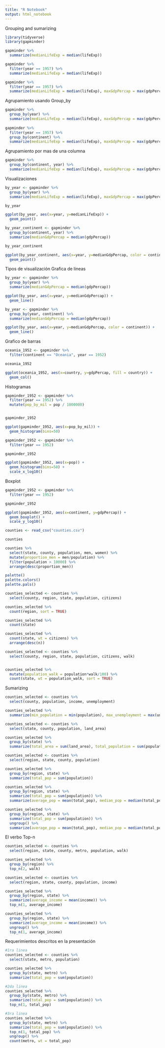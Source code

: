 ```yaml
---
title: "R Notebook"
output: html_notebook
---
```


Grouping and sumarizing
```r

library(tidyverse)
library(gapminder)

gapminder %>%
  summarize(medianLifeExp = median(lifeExp))

gapminder %>%
  filter(year == 1957) %>%
  summarize(medianLifeExp = median(lifeExp))

gapminder %>%
  filter(year == 1957) %>%
  summarize(medianLifeExp = median(lifeExp), maxGdpPercap = max(gdpPercap))

```

Agrupamiento usando Group_by
```r
gapminder %>%
  group_by(year) %>%
  summarize(medianLifeExp = median(lifeExp), maxGdpPercap = max(gdpPercap))
  
gapminder %>%
  filter(year == 1957) %>%
  group_by(continent) %>%
  summarize(medianLifeExp = median(lifeExp), maxGdpPercap = max(gdpPercap))

```

Agrupamiento por mas de una columna
```r

gapminder %>%
  group_by(continent, year) %>%
  summarize(medianLifeExp = median(lifeExp), maxGdpPercap = max(gdpPercap))

```

Visualizaciones
```r
by_year <- gapminder %>%
  group_by(year) %>%
  summarize(medianLifeExp = median(lifeExp), maxGdpPercap = max(gdpPercap))

by_year

ggplot(by_year, aes(x=year, y=medianLifeExp)) +
  geom_point()
```


```r
by_year_continent <- gapminder %>%
  group_by(continent, year) %>%
  summarize(medianGdpPercap = median(gdpPercap))

by_year_continent

ggplot(by_year_continent, aes(x=year, y=medianGdpPercap, color = continent)) +
  geom_point()

```

Tipos de visualización
Grafica de lineas
```r
by_year <- gapminder %>%
  group_by(year) %>%
  summarize(medianGdpPercap = median(gdpPercap))

ggplot(by_year, aes(x=year, y=medianGdpPercap)) +
  geom_line()

```
```r
by_year <- gapminder %>%
  group_by(year, continent) %>%
  summarize(medianGdpPercap = median(gdpPercap))

ggplot(by_year, aes(x=year, y=medianGdpPercap, color = continent)) +
  geom_line()
```

Grafico de barras
```r
oceania_1952 <- gapminder %>%
  filter(continent == "Oceania", year == 1952)

oceania_1952

ggplot(oceania_1952, aes(x=country, y=gdpPercap, fill = country)) +
  geom_col()
```

Histogramas
```r
gapminder_1952 <- gapminder %>%
  filter(year == 1952) %>%
  mutate(pop_by_mil = pop / 1000000)


gapminder_1952

ggplot(gapminder_1952, aes(x=pop_by_mil)) +
  geom_histogram(bins=50)
```

```r
gapminder_1952 <- gapminder %>%
  filter(year == 1952)

gapminder_1952

ggplot(gapminder_1952, aes(x=pop)) +
  geom_histogram(bins=50) +
  scale_x_log10()

```

Boxplot
```r
gapminder_1952 <- gapminder %>%
  filter(year == 1952)

gapminder_1952

ggplot(gapminder_1952, aes(x=continent, y=gdpPercap)) +
  geom_boxplot() +
  scale_y_log10()

```


```r
counties <- read_csv("counties.csv")

counties
```

```r
counties %>%
  select(state, county, population, men, women) %>%
  mutate(proportion_men = men/population) %>%
  filter(population > 10000) %>%
  arrange(desc(proportion_men))

palette()
palette.colors()
palette.pals()
```


```r
counties_selected <- counties %>%
  select(county, region, state, population, citizens)

counties_selected %>%
  count(region, sort = TRUE)

counties_selected %>%
  count(state)

counties_selected %>%
  count(state, wt = citizens) %>%
  arrange(desc(n))

counties_selected <- counties %>%
  select(county, region, state, population, citizens, walk)


counties_selected %>%
  mutate(population_walk = population*walk/100) %>%
  count(state, wt = population_walk, sort = TRUE)

```

Sumarizing
```r
counties_selected <- counties %>%
  select(county, population, income, unemployment)

counties_selected %>%
  summarize(min_population = min(population), max_unemployment = max(unemployment), average_income = mean(income)) 

counties_selected <- counties %>%
  select(state, county, population, land_area)

counties_selected %>%
  group_by(state) %>%
  summarize(total_area = sum(land_area), total_population = sum(population)) 

counties_selected <- counties %>%
  select(region, state, county, population)

counties_selected %>%
  group_by(region, state) %>%
  summarize(total_pop = sum(population)) 

counties_selected %>%
  group_by(region, state) %>%
  summarize(total_pop = sum(population)) %>%
  summarize(average_pop = mean(total_pop), median_pop = median(total_pop)) 

counties_selected %>%
  group_by(region, state) %>%
  summarize(total_pop = sum(population)) %>%
  ungroup() %>%
  summarize(average_pop = mean(total_pop), median_pop = median(total_pop))


```

El verbo Top-n
```r
counties_selected <- counties %>%
  select(region, state, county, metro, population, walk)

counties_selected %>%
  group_by(region) %>%
  top_n(2, walk)

counties_selected <- counties %>%
  select(region, state, county, population, income)

counties_selected %>%
  group_by(region, state) %>%
  summarize(average_income = mean(income)) %>%
  top_n(1, average_income)

counties_selected %>%
  group_by(region, state) %>%
  summarize(average_income = mean(income)) %>%
  ungroup() %>%
  top_n(1, average_income)


```

Requerimientos descritos en la presentación
```r
#1ra linea
counties_selected <- counties %>%
  select(state, metro, population)

counties_selected %>%
  group_by(state, metro) %>%
  summarize(total_pop = sum(population))

#2da linea
counties_selected %>%
  group_by(state, metro) %>%
  summarize(total_pop = sum(population)) %>%
  top_n(1, total_pop)

#3ra linea
counties_selected %>%
  group_by(state, metro) %>%
  summarize(total_pop = sum(population)) %>%
  top_n(1, total_pop) %>%
  ungroup() %>%
  count(metro, wt = total_pop)

```

